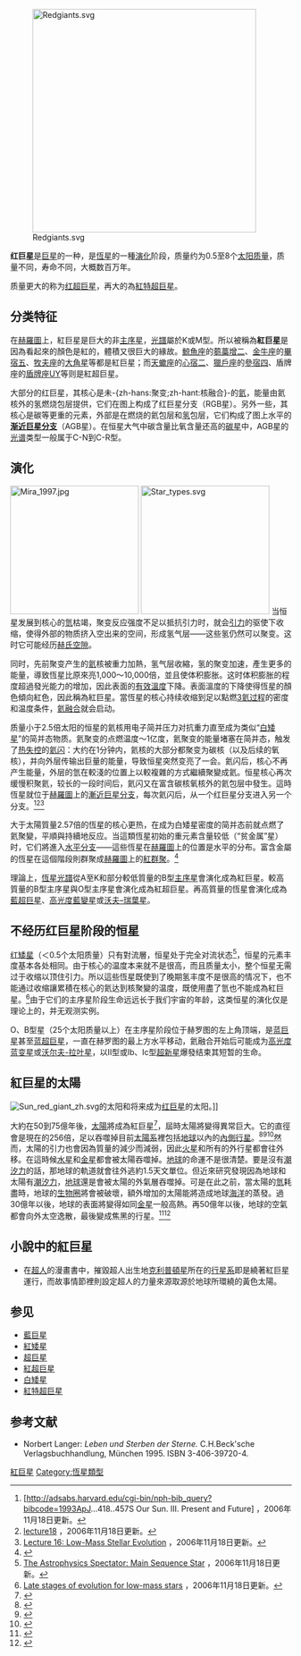 {{noteTA
|G1=Astronomy
|G2=Physics
|1=zh:水平分支; zh-hans:水平分支; zh-hant:水平分支;
}}
[[File:Redgiants.svg|400px]]

'''红巨星'''是[[巨星|巨星]]的一种，是[[恆星|恆星]]的一種[[恒星演化|演化]]阶段，质量约为0.5至8个[[太阳质量|太阳质量]]，质量不同，寿命不同，大概数百万年。

质量更大的称为[[红超巨星|红超巨星]]，再大的為[[紅特超巨星|紅特超巨星]]。

== 分类特征 ==
在[[赫羅圖|赫羅圖]]上，紅巨星是巨大的非[[主序星|主序星]]，[[恆星光譜#哈佛光譜分類|光譜]]屬於K或M型。所以被稱為'''紅巨星'''是因為看起來的顏色是紅的，體積又很巨大的緣故。[[鯨魚座|鯨魚座]]的[[蒭藁增二|蒭藁增二]]、[[金牛座|金牛座]]的[[畢宿五|畢宿五]]、[[牧夫座|牧夫座]]的[[大角星|大角星]]等都是紅巨星；而[[天蠍座|天蠍座]]的[[心宿二|心宿二]]、[[獵戶座|獵戶座]]的[[參宿四|參宿四]]、盾牌座的[[盾牌座UY|盾牌座UY]]等则是紅超巨星。

大部分的红巨星，其核心是未-{zh-hans:聚变;zh-hant:核融合}-的[[氦|氦]]，能量由氦核外的氢燃烧包层提供，它们在图上构成了红巨星分支（RGB星）。另外一些，其核心是碳等更重的元素，外部是在燃烧的氦包层和[[氢|氢]]包层，它们构成了图上水平的'''[[渐近巨星分支|渐近巨星分支]]'''（AGB星）。在恒星大气中碳含量比氧含量还高的[[碳星|碳星]]中，AGB星的[[光谱|光谱]]类型一般属于C-N到C-R型。

== 演化 ==
[[File:Mira_1997.jpg|230px]]
[[File:Star_types.svg|230px]]
当恒星发展到核心的[[氫|氫]]枯竭，聚变反应强度不足以抵抗引力时，就会[[引力|引力]]的驱使下收缩，使得外部的物质挤入空出来的空间，形成氢气层——这些氢仍然可以聚变。这时它可能经历[[赫氏空隙|赫氏空隙]]。

同时，先前聚变产生的[[氦|氦]]核被重力加熱，氢气层收縮，氢的聚变加速，產生更多的能量，導致恆星比原來亮1,000～10,000倍，並且使体积膨胀。这时体积膨胀的程度超過發光能力的增加，因此表面的[[有效溫度|有效溫度]]下降。表面溫度的下降使得恆星的顏色傾向紅色，因此稱為紅巨星。當恆星的核心持续收缩到足以點燃[[3氦过程|3氦过程]]的密度和温度条件，[[氦融合|氦融合]]就会启动。

质量小于2.5倍太阳的恒星的氦核用电子简并压力对抗重力直至成为类似“[[白矮星|白矮星]]”的简并态物质。氦聚变的点燃温度～1亿度，氦聚变的能量堵塞在简并态，触发了[[熱失控|热失控]]的[[氦閃|氦闪]]：大约在1分钟内，氦核的大部分都聚变为碳核（以及后续的氧核），并向外层传输出巨量的能量，导致恒星突然变亮了一会。氦闪后，核心不再产生能量，外层的氫在較淺的位置上以較複雜的方式繼續聚變成氦。恒星核心再次缓慢积聚氦，较长的一段时间后，氦闪又在富含碳核氧核外的氦包层中發生。這時恆星就位于[[赫羅圖|赫羅圖]]上的[[漸近巨星分支|漸近巨星分支]]，每次氦闪后，从一个红巨星分支进入另一个分支。<ref>[http://adsabs.harvard.edu/cgi-bin/nph-bib_query?bibcode=1993ApJ...418..457S Our Sun. III. Present and Future] {{Wayback|url=http://adsabs.harvard.edu/cgi-bin/nph-bib_query?bibcode=1993ApJ...418..457S |date=20151104075722 }}，2006年11月18日更新。</ref><ref>[http://www.astro.umd.edu/~miller/teaching/astr606/lecture18.ps lecture18] {{Wayback|url=http://www.astro.umd.edu/~miller/teaching/astr606/lecture18.ps |date=20210408143601 }}，2006年11月18日更新。</ref><ref>[http://www-astronomy.mps.ohio-state.edu/~pogge/Ast162/Unit2/lowmass.html Lecture 16: Low-Mass Stellar Evolution] {{webarchive|url=https://web.archive.org/web/20060830233316/http://www-astronomy.mps.ohio-state.edu/~pogge/Ast162/Unit2/lowmass.html |date=2006-08-30 }}，2006年11月18日更新。</ref>

大于太陽質量2.57倍的恆星的核心更热，在成为白矮星密度的简并态前就点燃了氦聚變，平順與持續地反应。当這類恆星初始的重元素含量较低（“贫金属”星）时，它们將進入[[水平分支|水平分支]]——這些恆星在[[赫羅圖|赫羅圖]]上的位置是水平的分布。富含金屬的恆星在這個階段則群聚成[[赫羅圖|赫羅圖]]上的[[紅群聚|紅群聚]]。<ref>{{Cite web |url=http://solarscience.msfc.nasa.gov/feature1.shtml |title=orange  sphere of the sun |accessdate=2008-03-25 |archive-date=2016-02-05 |archive-url=https://web.archive.org/web/20160205053236/http://solarscience.msfc.nasa.gov/feature1.shtml |dead-url=no }}</ref>

理論上，[[恆星光譜|恆星光譜]]從A至K和部分較低質量的B型[[主序星|主序星]]會演化成為紅巨星。較高質量的B型主序星與O型主序星會演化成為紅超巨星。再高質量的恆星會演化成為[[藍超巨星|藍超巨星]]、[[高光度藍變星|高光度藍變星]]或[[沃夫–瑞葉星|沃夫–瑞葉星]]。

== 不经历红巨星阶段的恒星 ==
[[红矮星|红矮星]]（＜0.5个太阳质量）只有對流層，恒星处于完全对流状态<ref>[http://www.astrophysicsspectator.com/topics/stars/MainSequence.html The Astrophysics Spectator: Main Sequence Star] {{Wayback|url=http://www.astrophysicsspectator.com/topics/stars/MainSequence.html |date=20060225030653 }}，2006年11月18日更新。</ref>，恒星的元素丰度基本各处相同。由于核心的温度本来就不是很高，而且质量太小，整个恒星无需过于收缩以顶住引力。所以這些恆星既使到了晚期氢丰度不是很高的情况下，也不能通过收缩讓累積在核心的氦达到核聚變的温度，既使用盡了氫也不能成為紅巨星。<ref>[http://spiff.rit.edu/classes/phys230/lectures/planneb/planneb.html Late stages of evolution for low-mass stars] {{Wayback|url=http://spiff.rit.edu/classes/phys230/lectures/planneb/planneb.html |date=20170904224040 }}，2006年11月18日更新。</ref>由于它们的主序星阶段生命远远长于我们宇宙的年龄，这类恒星的演化仅是理论上的，并无观测实例。   
   
O、B型星（25个太阳质量以上）在主序星阶段位于赫罗图的左上角顶端，是[[蓝巨星|蓝巨星]]甚至[[蓝超巨星|蓝超巨星]]，一直在赫罗图的最上方水平移动，氦融合开始后可能成为[[高光度蓝变星|高光度蓝变星]]或[[沃尔夫-拉叶星|沃尔夫-拉叶星]]，以Ⅱ型或Ⅰb、Ⅰc型[[超新星|超新星]]爆發结束其短暂的生命。

== 紅巨星的太陽 ==
[[Image:Sun_red_giant_zh.svg|thumb]]的太阳和将来成为[[红巨星|红巨星]]的太阳。]]

大約在50到75億年後，[[太陽|太陽]]將成為紅巨星<ref>{{Cite web |url=http://articles.adsabs.harvard.edu//full/1993ApJ...418..457S/0000467.000.html |title=Our Sun. III. Present and Future,by Sackmann, I.-J., Boothroyd, A. I., & Kraemer, K. E., Astrophysical Journal v.418, p.457 |access-date=2008-03-25 |archive-date=2021-04-04 |archive-url=https://web.archive.org/web/20210404034302/http://articles.adsabs.harvard.edu//full/1993ApJ...418..457S/0000467.000.html |dead-url=no }}</ref>，屆時太陽將變得異常巨大。它的直徑會是現在的256倍，足以吞噬掉目前[[太陽系|太陽系]]裡包括[[地球|地球]]以內的[[內側行星|內側行星]]。<ref>{{cite web | title = Red Giants | publisher = HyperPhysics（hosted by the Department of Physics and Astronomy of [[Georgia_State_University|Georgia State University]]） | url = http://hyperphysics.phy-astr.gsu.edu/hbase/astro/redgia.html | accessdate = 2006-12-29 | archive-date = 2012-02-05 | archive-url = https://www.webcitation.org/65DJLhibu?url=http://hyperphysics.phy-astr.gsu.edu/hbase/astro/redgia.html | dead-url = no }}</ref><ref>{{cite web | last = Strobel | first = Nick | title = Stages 5-7 | work = Lives and Deaths of Stars | date = 2004-06-02 | url = http://www.astronomynotes.com/evolutn/s5.htm | accessdate = 2006-12-29 | archive-date = 2012-02-05 | archive-url = https://www.webcitation.org/65DJM7mR0?url=http://www.astronomynotes.com/evolutn/s5.htm | dead-url = no }}</ref><ref>{{cite web | title = The fading: red giants and white dwarfs | url = http://nrumiano.free.fr/Estars/fading.html | accessdate = 2006-12-29 | archive-date = 2015-05-31 | archive-url = https://web.archive.org/web/20150531071443/http://nrumiano.free.fr/Estars/fading.html | dead-url = no }}</ref>然而，太陽的引力也會因為質量的減少而減弱，因此[[火星|火星]]和所有的外行星都會往外移。在這時候[[水星|水星]]和[[金星|金星]]都會被太陽吞噬掉。[[地球|地球]]的命運不是很清楚。要是沒有[[潮汐力|潮汐力]]的話，那地球的軌道就會往外逃約1.5天文單位。但近來研究發現因為地球和太陽有[[潮汐力|潮汐力]]，[[地球|地球]]還是會被太陽的外氣層吞噬掉。可是在此之前，當太陽的[[氫|氫]]耗盡時，地球的[[生物圈|生物圈]]將會被破壞，額外增加的太陽能將造成地球[[海洋|海洋]]的蒸發。過30億年以後，地球的表面將變得如同[[金星|金星]]一般高熱。再50億年以後，地球的空氣都會向外太空逸散，最後變成焦黑的行星。<ref>{{Cite web |url=http://space.newscientist.com/article/dn13369-hope-dims-that-earth-will-survive-suns-death.html?feedId=online-news_rss20 |title=Earth may still be vanish before sun expands further on |access-date=2008-03-25 |archive-url=https://web.archive.org/web/20080317001540/http://space.newscientist.com/article/dn13369-hope-dims-that-earth-will-survive-suns-death.html?feedId=online-news_rss20 |archive-date=2008-03-17 |dead-url=yes }}</ref><ref>{{Cite web |url=https://plus.google.com/101594126513580211263/posts/BhZsjZ7iHTx |title=存档副本 |access-date=2018-06-24 |archive-date=2019-03-31 |archive-url=https://web.archive.org/web/20190331230702/https://plus.google.com/101594126513580211263/posts/BhZsjZ7iHTx |dead-url=no }}</ref>

== 小說中的紅巨星 ==
* 在[[超人|超人]]的漫畫書中，摧毀超人出生地[[氪星|克利普頓星]]所在的[[行星系|行星系]]即是繞著紅巨星運行，而故事情節裡則設定超人的力量來源取源於地球所環繞的黃色太陽。

== 参见 ==
* [[藍巨星|藍巨星]]
* [[紅矮星|紅矮星]]
* [[超巨星|超巨星]]
* [[紅超巨星|紅超巨星]]
* [[白矮星|白矮星]]
*[[紅特超巨星|紅特超巨星]]

== 参考文献 ==
{{reflist|2}}

{{refbegin}}
* Norbert Langer: ''Leben und Sterben der Sterne.'' C.H.Beck'sche Verlagsbuchhandlung, München 1995. ISBN 3-406-39720-4. {{de}}
{{refend}}

{{恒星}}

[[Category:紅巨星|]]
[[Category:恆星類型|Category:恆星類型]]